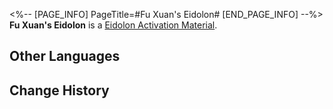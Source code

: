 <%-- [PAGE_INFO]
PageTitle=#Fu Xuan's Eidolon#
[END_PAGE_INFO] --%>
{{Item Infobox
|id          = 11208
|image       = Item Fu Xuan's Eidolon.png
|type        = Eidolon Activation Material
|invCategory = 
|rarity      = 5
|effect      = Material for raising Fu Xuan's Eidolon Level.
|description = 
}}
'''Fu Xuan's Eidolon''' is a [[Eidolon Activation Material]].

==Other Languages==
{{Other Languages
|en   = Fu Xuan's Eidolon
|zhs  = 【符玄】的星魂
|zht  = 【符玄】的星魂
|ja   = 「符玄」の星魂
|ko   = [부현]의 성혼
|es   = Eidolon de Fu Xuan
|fr   = Eidolon de Fu Xuan
|ru   = Эйдолон Фу Сюань
|th   = Eidolon ของ Fu Xuan
|vi   = Tinh Hồn Của Fu Xuan
|de   = Fu Xuans Eidolon
|id   = Fu Xuan's Eidolon
|pt   = Eidolon de Fu Xuan
}}

==Change History==
{{Change History|2.0}}
